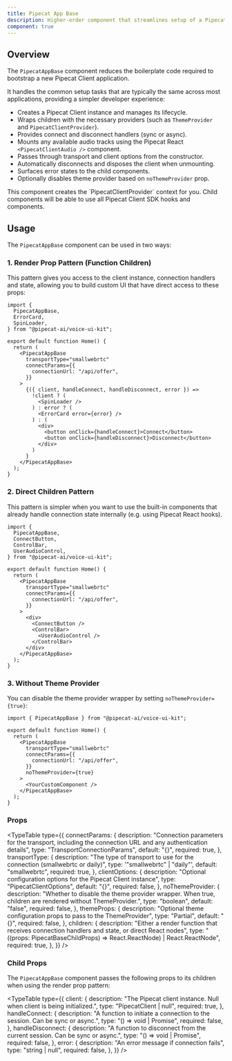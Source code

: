 ```yaml
---
title: Pipecat App Base
description: Higher-order component that streamlines setup of a Pipecat Client instance.
component: true
---
```


## Overview

The `PipecatAppBase` component reduces the boilerplate code required to bootstrap a new Pipecat Client application.

It handles the common setup tasks that are typically the same across most applications, providing a simpler developer experience:

- Creates a Pipecat Client instance and manages its lifecycle.
- Wraps children with the necessary providers (such as `ThemeProvider` and `PipecatClientProvider`).
- Provides connect and disconnect handlers (sync or async).
- Mounts any available audio tracks using the Pipecat React `<PipecatClientAudio />` component.
- Passes through transport and client options from the constructor.
- Automatically disconnects and disposes the client when unmounting.
- Surfaces error states to the child components.
- Optionally disables theme provider based on `noThemeProvider` prop.

<Callout>
  This component creates the `PipecatClientProvider` context for you. Child
  components will be able to use all Pipecat Client SDK hooks and components.
</Callout>

## Usage

The `PipecatAppBase` component can be used in two ways:

### 1. Render Prop Pattern (Function Children)

This pattern gives you access to the client instance, connection handlers and state, allowing you to build custom UI that have direct access to these props:

```tsx
import {
  PipecatAppBase,
  ErrorCard,
  SpinLoader,
} from "@pipecat-ai/voice-ui-kit";

export default function Home() {
  return (
    <PipecatAppBase
      transportType="smallwebrtc"
      connectParams={{
        connectionUrl: "/api/offer",
      }}
    >
      {({ client, handleConnect, handleDisconnect, error }) =>
        !client ? (
          <SpinLoader />
        ) : error ? (
          <ErrorCard error={error} />
        ) : (
          <div>
            <button onClick={handleConnect}>Connect</button>
            <button onClick={handleDisconnect}>Disconnect</button>
          </div>
        )
      }
    </PipecatAppBase>
  );
}
```

### 2. Direct Children Pattern

This pattern is simpler when you want to use the built-in components that already handle connection state internally (e.g. using Pipecat React hooks).

```tsx
import {
  PipecatAppBase,
  ConnectButton,
  ControlBar,
  UserAudioControl,
} from "@pipecat-ai/voice-ui-kit";

export default function Home() {
  return (
    <PipecatAppBase
      transportType="smallwebrtc"
      connectParams={{
        connectionUrl: "/api/offer",
      }}
    >
      <div>
        <ConnectButton />
        <ControlBar>
          <UserAudioControl />
        </ControlBar>
      </div>
    </PipecatAppBase>
  );
}
```

### 3. Without Theme Provider

You can disable the theme provider wrapper by setting `noThemeProvider={true}`:

```tsx
import { PipecatAppBase } from "@pipecat-ai/voice-ui-kit";

export default function Home() {
  return (
    <PipecatAppBase
      transportType="smallwebrtc"
      connectParams={{
        connectionUrl: "/api/offer",
      }}
      noThemeProvider={true}
    >
      <YourCustomComponent />
    </PipecatAppBase>
  );
}
```

### Props

<TypeTable
  type={{
    connectParams: {
      description:
        "Connection parameters for the transport, including the connection URL and any authentication details",
      type: "TransportConnectionParams",
      default: "{}",
      required: true,
    },
    transportType: {
      description:
        "The type of transport to use for the connection (smallwebrtc or daily)",
      type: '"smallwebrtc" | "daily"',
      default: "smallwebrtc",
      required: true,
    },
    clientOptions: {
      description:
        "Optional configuration options for the Pipecat Client instance",
      type: "PipecatClientOptions",
      default: "{}",
      required: false,
    },
    noThemeProvider: {
      description:
        "Whether to disable the theme provider wrapper. When true, children are rendered without ThemeProvider.",
      type: "boolean",
      default: "false",
      required: false,
    },
    themeProps: {
      description:
        "Optional theme configuration props to pass to the ThemeProvider",
      type: "Partial<ThemeProviderProps>",
      default: "{}",
      required: false,
    },
    children: {
      description:
        "Either a render function that receives connection handlers and state, or direct React nodes",
      type: "((props: PipecatBaseChildProps) => React.ReactNode) | React.ReactNode",
      required: true,
    },
  }}
/>

### Child Props

The `PipecatAppBase` component passes the following props to its children when using the render prop pattern:

<TypeTable
  type={{
    client: {
      description:
        "The Pipecat client instance. Null when client is being initialized.",
      type: "PipecatClient | null",
      required: true,
    },
    handleConnect: {
      description:
        "A function to initiate a connection to the session. Can be sync or async.",
      type: "() => void | Promise<void>",
      required: false,
    },
    handleDisconnect: {
      description:
        "A function to disconnect from the current session. Can be sync or async.",
      type: "() => void | Promise<void>",
      required: false,
    },
    error: {
      description: "An error message if connection fails",
      type: "string | null",
      required: false,
    },
  }}
/>
